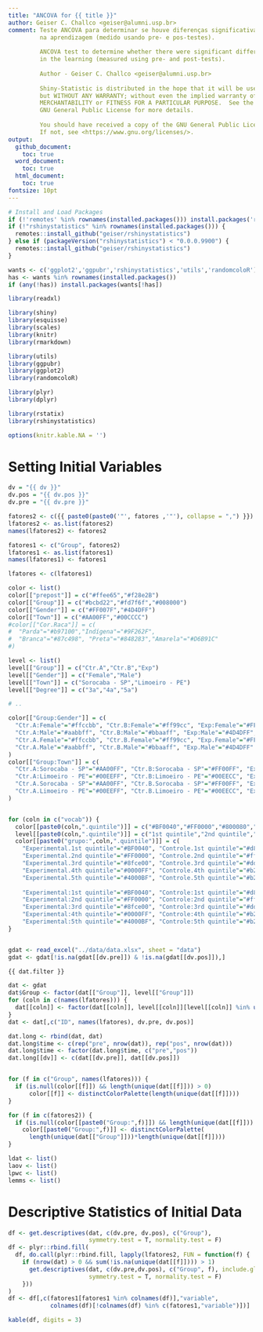 ```yaml
---
title: "ANCOVA for {{ title }}"
author: Geiser C. Challco <geiser@alumni.usp.br>
comment: Teste ANCOVA para determinar se houve diferenças significativas
         na aprendizagem (medido usando pre- e pos-testes).
         
         ANCOVA test to determine whether there were significant differences
         in the learning (measured using pre- and post-tests).
         
         Author - Geiser C. Challco <geiser@alumni.usp.br>
         
         Shiny-Statistic is distributed in the hope that it will be useful,
         but WITHOUT ANY WARRANTY; without even the implied warranty of
         MERCHANTABILITY or FITNESS FOR A PARTICULAR PURPOSE.  See the
         GNU General Public License for more details.
         
         You should have received a copy of the GNU General Public License.
         If not, see <https://www.gnu.org/licenses/>.
output:
  github_document:
    toc: true
  word_document:
    toc: true
  html_document:
    toc: true
fontsize: 10pt
---
```



```r
# Install and Load Packages
if (!'remotes' %in% rownames(installed.packages())) install.packages('remotes')
if (!"rshinystatistics" %in% rownames(installed.packages())) {
  remotes::install_github("geiser/rshinystatistics")
} else if (packageVersion("rshinystatistics") < "0.0.0.9900") {
  remotes::install_github("geiser/rshinystatistics")
}

wants <- c('ggplot2','ggpubr','rshinystatistics','utils','randomcoloR')
has <- wants %in% rownames(installed.packages())
if (any(!has)) install.packages(wants[!has])

library(readxl)

library(shiny)
library(esquisse)
library(scales)
library(knitr)
library(rmarkdown)

library(utils)
library(ggpubr)
library(ggplot2)
library(randomcoloR)

library(plyr)
library(dplyr)

library(rstatix)
library(rshinystatistics)
```

```r
options(knitr.kable.NA = '')
```

# Setting Initial Variables

```r
dv = "{{ dv }}"
dv.pos = "{{ dv.pos }}"
dv.pre = "{{ dv.pre }}"

fatores2 <- c({{ paste0(paste0('"', fatores ,'"'), collapse = ",") }})
lfatores2 <- as.list(fatores2)
names(lfatores2) <- fatores2

fatores1 <- c("Group", fatores2)
lfatores1 <- as.list(fatores1)
names(lfatores1) <- fatores1

lfatores <- c(lfatores1)

color <- list()
color[["prepost"]] = c("#ffee65","#f28e2B")
color[["Group"]] = c("#bcbd22","#fd7f6f","#008000")
color[["Gender"]] = c("#FF007F","#4D4DFF")
color[["Town"]] = c("#AA00FF","#00CCCC")
#color[["Cor.Raca"]] = c(
#  "Parda"="#b97100","Indígena"="#9F262F",
#  "Branca"="#87c498", "Preta"="#848283","Amarela"="#D6B91C"
#)

level <- list()
level[["Group"]] = c("Ctr.A","Ctr.B","Exp")
level[["Gender"]] = c("Female","Male")
level[["Town"]] = c("Sorocaba - SP","Limoeiro - PE")
level[["Degree"]] = c("3a","4a","5a")

# ..

color[["Group:Gender"]] = c(
  "Ctr.A:Female"="#ffccbb", "Ctr.B:Female"="#ff99cc", "Exp:Female"="#FF007F",
  "Ctr.A:Male"="#aabbff", "Ctr.B:Male"="#bbaaff", "Exp:Male"="#4D4DFF",
  "Ctr.A.Female"="#ffccbb", "Ctr.B.Female"="#ff99cc", "Exp.Female"="#FF007F",
  "Ctr.A.Male"="#aabbff", "Ctr.B.Male"="#bbaaff", "Exp.Male"="#4D4DFF"
)
color[["Group:Town"]] = c(
  "Ctr.A:Sorocaba - SP"="#AA00FF", "Ctr.B:Sorocaba - SP"="#FF00FF", "Exp:Sorocaba - SP"="#AA00FF",
  "Ctr.A:Limoeiro - PE"="#00EEFF", "Ctr.B:Limoeiro - PE"="#00EECC", "Exp:Limoeiro - PE"="#00CFCF",
  "Ctr.A.Sorocaba - SP"="#AA00FF", "Ctr.B.Sorocaba - SP"="#FF00FF", "Exp.Sorocaba - SP"="#AA00FF",
  "Ctr.A.Limoeiro - PE"="#00EEFF", "Ctr.B.Limoeiro - PE"="#00EECC", "Exp.Limoeiro - PE"="#00CFCF"
)


for (coln in c("vocab")) {
  color[[paste0(coln,".quintile")]] = c("#BF0040","#FF0000","#800080","#0000FF","#4000BF")
  level[[paste0(coln,".quintile")]] = c("1st quintile","2nd quintile","3rd quintile","4th quintile","5th quintile")
  color[[paste0("grupo:",coln,".quintile")]] = c(
    "Experimental.1st quintile"="#BF0040", "Controle.1st quintile"="#d8668c",
    "Experimental.2nd quintile"="#FF0000", "Controle.2nd quintile"="#ff7f7f",
    "Experimental.3rd quintile"="#8fce00", "Controle.3rd quintile"="#ddf0b2",
    "Experimental.4th quintile"="#0000FF", "Controle.4th quintile"="#b2b2ff",
    "Experimental.5th quintile"="#4000BF", "Controle.5th quintile"="#b299e5",
    
    "Experimental:1st quintile"="#BF0040", "Controle:1st quintile"="#d8668c",
    "Experimental:2nd quintile"="#FF0000", "Controle:2nd quintile"="#ff7f7f",
    "Experimental:3rd quintile"="#8fce00", "Controle:3rd quintile"="#ddf0b2",
    "Experimental:4th quintile"="#0000FF", "Controle:4th quintile"="#b2b2ff",
    "Experimental:5th quintile"="#4000BF", "Controle:5th quintile"="#b299e5")
}


gdat <- read_excel("../data/data.xlsx", sheet = "data")
gdat <- gdat[!is.na(gdat[[dv.pre]]) & !is.na(gdat[[dv.pos]]),]

{{ dat.filter }}

dat <- gdat
dat$Group <- factor(dat[["Group"]], level[["Group"]])
for (coln in c(names(lfatores))) {
  dat[[coln]] <- factor(dat[[coln]], level[[coln]][level[[coln]] %in% unique(dat[[coln]])])
}
dat <- dat[,c("ID", names(lfatores), dv.pre, dv.pos)]

dat.long <- rbind(dat, dat)
dat.long$time <- c(rep("pre", nrow(dat)), rep("pos", nrow(dat)))
dat.long$time <- factor(dat.long$time, c("pre","pos"))
dat.long[[dv]] <- c(dat[[dv.pre]], dat[[dv.pos]])


for (f in c("Group", names(lfatores))) {
  if (is.null(color[[f]]) && length(unique(dat[[f]])) > 0) 
      color[[f]] <- distinctColorPalette(length(unique(dat[[f]])))
}

for (f in c(fatores2)) {
  if (is.null(color[[paste0("Group:",f)]]) && length(unique(dat[[f]])) > 0)
    color[[paste0("Group:",f)]] <- distinctColorPalette(
      length(unique(dat[["Group"]]))*length(unique(dat[[f]])))
}

ldat <- list()
laov <- list()
lpwc <- list()
lemms <- list()
```

# Descriptive Statistics of Initial Data

```r
df <- get.descriptives(dat, c(dv.pre, dv.pos), c("Group"),
                       symmetry.test = T, normality.test = F)
df <- plyr::rbind.fill(
  df, do.call(plyr::rbind.fill, lapply(lfatores2, FUN = function(f) {
    if (nrow(dat) > 0 && sum(!is.na(unique(dat[[f]]))) > 1)
      get.descriptives(dat, c(dv.pre,dv.pos), c("Group", f), include.global = F,
                       symmetry.test = T, normality.test = F)
    }))
)
df <- df[,c(fatores1[fatores1 %in% colnames(df)],"variable",
            colnames(df)[!colnames(df) %in% c(fatores1,"variable")])]
```


```r
kable(df, digits = 3)
```

